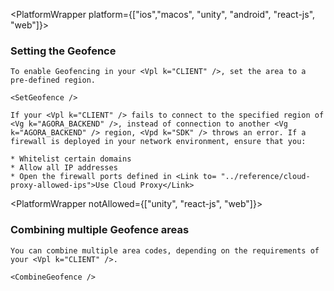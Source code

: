
<PlatformWrapper platform={["ios","macos", "unity", "android", "react-js", "web"]}>

### Setting the Geofence

    To enable Geofencing in your <Vpl k="CLIENT" />, set the area to a pre-defined region.

    <SetGeofence />

    If your <Vpl k="CLIENT" /> fails to connect to the specified region of <Vg k="AGORA_BACKEND" />, instead of connection to another <Vg k="AGORA_BACKEND" /> region, <Vpd k="SDK" /> throws an error. If a firewall is deployed in your network environment, ensure that you:

    * Whitelist certain domains
    * Allow all IP addresses
    * Open the firewall ports defined in <Link to= "../reference/cloud-proxy-allowed-ips">Use Cloud Proxy</Link>
<PlatformWrapper notAllowed={["unity", "react-js", "web"]}>
### Combining multiple Geofence areas

    You can combine multiple area codes, depending on the requirements of your <Vpl k="CLIENT" />.

    <CombineGeofence />
</PlatformWrapper>
</PlatformWrapper>
